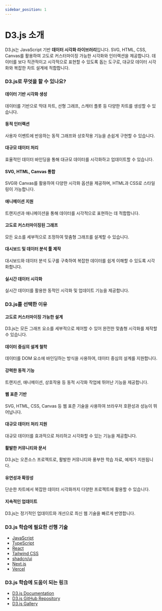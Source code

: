 ```yaml
---
sidebar_position: 1
---
```


# D3.js 소개

D3.js는 JavaScript 기반 **데이터 시각화 라이브러리**입니다. SVG, HTML, CSS, Canvas를 활용하여 고도로 커스터마이징 가능한 시각화와 인터랙션을 제공합니다. 데이터를 보다 직관적이고 시각적으로 표현할 수 있도록 돕는 도구로, 대규모 데이터 시각화와 복잡한 차트 설계에 적합합니다.

### D3.js로 무엇을 할 수 있나요?

#### 데이터 기반 시각화 생성

데이터를 기반으로 막대 차트, 선형 그래프, 스캐터 플롯 등 다양한 차트를 생성할 수 있습니다.

#### 동적 인터랙션

사용자 이벤트에 반응하는 동적 그래프와 상호작용 기능을 손쉽게 구현할 수 있습니다.

#### 대규모 데이터 처리

효율적인 데이터 바인딩을 통해 대규모 데이터를 시각화하고 업데이트할 수 있습니다.

#### SVG, HTML, Canvas 통합

SVG와 Canvas를 활용하여 다양한 시각화 옵션을 제공하며, HTML과 CSS로 스타일링이 가능합니다.

#### 애니메이션 지원

트랜지션과 애니메이션을 통해 데이터를 시각적으로 표현하는 데 적합합니다.

#### 고도로 커스터마이징된 그래프

모든 요소를 세부적으로 조정하여 맞춤형 그래프를 설계할 수 있습니다.

#### 대시보드 및 데이터 분석 툴 제작

대시보드와 데이터 분석 도구를 구축하여 복잡한 데이터를 쉽게 이해할 수 있도록 시각화합니다.

#### 실시간 데이터 시각화

실시간 데이터를 활용한 동적인 시각화 및 업데이트 기능을 제공합니다.

### D3.js를 선택한 이유

#### 고도로 커스터마이징 가능한 설계

D3.js는 모든 그래프 요소를 세부적으로 제어할 수 있어 완전한 맞춤형 시각화를 제작할 수 있습니다.

#### 데이터 중심의 설계 철학

데이터를 DOM 요소에 바인딩하는 방식을 사용하여, 데이터 중심의 설계를 지원합니다.

#### 강력한 동적 기능

트랜지션, 애니메이션, 상호작용 등 동적 시각화 작업에 뛰어난 기능을 제공합니다.

#### 웹 표준 기반

SVG, HTML, CSS, Canvas 등 웹 표준 기술을 사용하여 브라우저 호환성과 성능이 뛰어납니다.

#### 대규모 데이터 처리 지원

대규모 데이터를 효과적으로 처리하고 시각화할 수 있는 기능을 제공합니다.

#### 활발한 커뮤니티와 문서

D3.js는 오픈소스 프로젝트로, 활발한 커뮤니티와 풍부한 학습 자료, 예제가 지원됩니다.

#### 유연성과 확장성

단순한 차트에서 복잡한 데이터 시각화까지 다양한 프로젝트에 활용할 수 있습니다.

#### 지속적인 업데이트

D3.js는 정기적인 업데이트와 개선으로 최신 웹 기술을 빠르게 반영합니다.

### D3.js 학습에 필요한 선행 기술

- [JavaScript](./../javascript)
- [TypeScript](./../typescript)
- [React](./../react)
- [Tailwind CSS](./../tailwindcss)
- [shadcn/ui](./../shadcn-ui)
- [Next.js](./../nextjs)
- [Vercel](./../vercel)

### D3.js 학습에 도움이 되는 링크

- [D3.js Documentation](https://d3js.org/)
- [D3.js GitHub Repository](https://github.com/d3/d3)
- [D3.js Gallery](https://observablehq.com/@d3/gallery)
